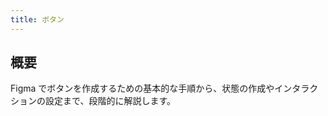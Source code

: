 ```yaml
---
title: ボタン
---
```


## 概要

Figma でボタンを作成するための基本的な手順から、状態の作成やインタラクションの設定まで、段階的に解説します。

<CardGrid columns={3} gap="medium">
  <Card
    title="基本的な作り方"
    description="Figmaでボタンを作成する基本的な手順を説明します。"
    link="./基本的な作り方"
    size="medium"
  />
  <Card
    title="状態の作成"
    description="ボタンのホバー状態などの見た目の変更方法を説明します。"
    link="./状態の作成"
    size="medium"
  />
  <Card
    title="インタラクションの作成"
    description="ボタンのインタラクションを作成する方法を説明します。"
    link="./インタラクションの作成"
    size="medium"
  />
  <Card
    title="アイコン付きボタン"
    description="アイコン+テキスト/アイコンのみの設計と状態管理のベース。"
    link="/IconButton"
    size="medium"
  />
</CardGrid>
